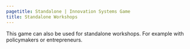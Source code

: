 ```yaml
---
pagetitle: Standalone | Innovation Systems Game
title: Standalone Workshops
---
```


This game can also be used for standalone workshops.
For example with policymakers or entrepreneurs.